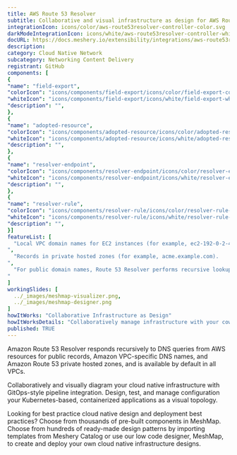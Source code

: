 ```yaml
---
title: AWS Route 53 Resolver
subtitle: Collaborative and visual infrastructure as design for AWS Route 53 Resolver
integrationIcon: icons/color/aws-route53resolver-controller-color.svg
darkModeIntegrationIcon: icons/white/aws-route53resolver-controller-white.svg
docURL: https://docs.meshery.io/extensibility/integrations/aws-route53resolver-controller
description: 
category: Cloud Native Network
subcategory: Networking Content Delivery
registrant: GitHub
components: [
{
"name": "field-export",
"colorIcon": "icons/components/field-export/icons/color/field-export-color.svg",
"whiteIcon": "icons/components/field-export/icons/white/field-export-white.svg",
"description": "",
},
{
"name": "adopted-resource",
"colorIcon": "icons/components/adopted-resource/icons/color/adopted-resource-color.svg",
"whiteIcon": "icons/components/adopted-resource/icons/white/adopted-resource-white.svg",
"description": "",
},
{
"name": "resolver-endpoint",
"colorIcon": "icons/components/resolver-endpoint/icons/color/resolver-endpoint-color.svg",
"whiteIcon": "icons/components/resolver-endpoint/icons/white/resolver-endpoint-white.svg",
"description": "",
},
{
"name": "resolver-rule",
"colorIcon": "icons/components/resolver-rule/icons/color/resolver-rule-color.svg",
"whiteIcon": "icons/components/resolver-rule/icons/white/resolver-rule-white.svg",
"description": "",
}]
featureList: [
  "Local VPC domain names for EC2 instances (for example, ec2-192-0-2-44.compute-1.amazonaws.com).
",
  "Records in private hosted zones (for example, acme.example.com).
",
  "For public domain names, Route 53 Resolver performs recursive lookups against public name servers on the internet.
"
]
workingSlides: [
  ../_images/meshmap-visualizer.png,
  ../_images/meshmap-designer.png
]
howItWorks: "Collaborative Infrastructure as Design"
howItWorksDetails: "Collaboratively manage infrastructure with your coworkers synchronously sharing the same designs."
published: TRUE
---
```


<p>
  Amazon Route 53 Resolver responds recursively to DNS queries from AWS resources for public
  records, Amazon VPC-specific DNS names, and Amazon Route 53 private hosted zones, and is available
  by default in all VPCs.
</p>
<p>
  Collaboratively and visually diagram your cloud native infrastructure with GitOps-style pipeline
  integration. Design, test, and manage configuration your Kubernetes-based, containerized
  applications as a visual topology.
</p>
<p>
  Looking for best practice cloud native design and deployment best practices? Choose from thousands
  of pre-built components in MeshMap. Choose from hundreds of ready-made design patterns by
  importing templates from Meshery Catalog or use our low code designer, MeshMap, to create and
  deploy your own cloud native infrastructure designs.
</p>
